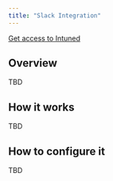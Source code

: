 ```yaml
---
title: "Slack Integration"
---
```


[Get access to Intuned](https://intunedhq.com)

## Overview

TBD 

## How it works

TBD

## How to configure it

TBD

